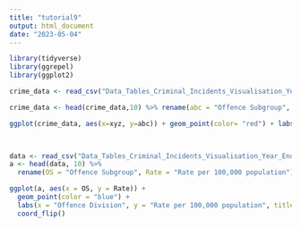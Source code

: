 ```yaml
---
title: "tutorial9"
output: html_document
date: "2023-05-04"
---
```


```r
library(tidyverse)
library(ggrepel)
library(ggplot2)

```

```r

crime_data <- read_csv("Data_Tables_Criminal_Incidents_Visualisation_Year_Ending_December_2019.csv")

crime_data <- head(crime_data,10) %>% rename(abc = "Offence Subgroup", xyz = "Incidents Recorded")

ggplot(crime_data, aes(x=xyz, y=abc)) + geom_point(color= "red") + labs(x = "Incidents Recorded", y = "Offence Subgroup", title = "Crime data") + theme(legend.position = 'none')
  



```

```r
data <- read_csv("Data_Tables_Criminal_Incidents_Visualisation_Year_Ending_December_2019.csv")
a <- head(data, 10) %>% 
  rename(OS = "Offence Subgroup", Rate = "Rate per 100,000 population")

ggplot(a, aes(x = OS, y = Rate)) +
  geom_point(color = "blue") +
  labs(x = "Offence Division", y = "Rate per 100,000 population", title = "Scatter plot of Offence Subgroup") +
  coord_flip()

```

